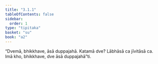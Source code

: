 ```yaml
---
title: "3.1.1"
tableOfContents: false
sidebar:
  order: 1
type: "tipitaka"
basket: "su"
book: "a2"
---
```



<DynamicBreadcrumb />

<Division number="119" book="a2">

<Paragraph number="204" book="a2">
“Dvemā, bhikkhave, āsā duppajahā. Katamā dve? Lābhāsā ca jīvitāsā ca. Imā kho, bhikkhave, dve āsā duppajahā”ti.
</Paragraph>
</Division>